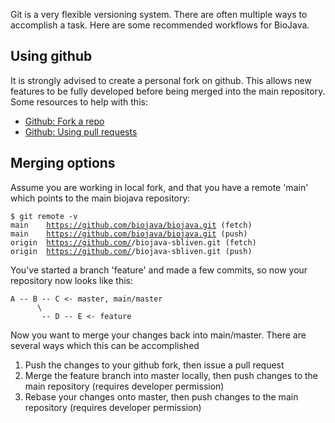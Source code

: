 Git is a very flexible versioning system. There are often multiple ways to accomplish a task. Here are some recommended workflows for BioJava.

== Using github ==

It is strongly advised to create a personal fork on github. This allows new features to be fully developed before being merged into the main repository. Some resources to help with this:

* [https://help.github.com/articles/fork-a-repo Github: Fork a repo]
* [https://help.github.com/articles/using-pull-requests Github: Using pull requests]

== Merging options ==

Assume you are working in local fork, and that you have a remote 'main' which points to the main biojava repository:
 $ git remote -v
 main    https://github.com/biojava/biojava.git (fetch)
 main    https://github.com/biojava/biojava.git (push)
 origin  https://github.com/<username>/biojava-sbliven.git (fetch)
 origin  https://github.com/<username>/biojava-sbliven.git (push)

You've started a branch 'feature' and made a few commits, so now your repository now looks like this:

 A -- B -- C <- master, main/master
       \
        -- D -- E <- feature

Now you want to merge your changes back into main/master. There are several ways which this can be accomplished 

# Push the changes to your github fork, then issue a pull request
# Merge the feature branch into master locally, then push changes to the main repository (requires developer permission)
# Rebase your changes onto master, then push changes to the main repository (requires developer permission)